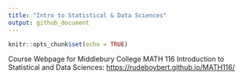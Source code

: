 ```yaml
---
title: "Intro to Statistical & Data Sciences"
output: github_document
---
```


```r
knitr::opts_chunk$set(echo = TRUE)
```

Course Webpage for Middlebury College MATH 116 Introduction to Statistical and Data Sciences: <https://rudeboybert.github.io/MATH116/>
